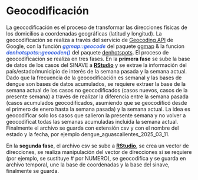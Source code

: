 
# Geocodificación

La geocodificación es el proceso de transformar las direcciones físicas de los domicilios a coordenadas geográficas (latitud y longitud). La geocodificación se realiza a través del servicio de [Geocoding API](https://developers.google.com/maps/documentation/geocoding/overview) de Google, con la función <span style="color:RoyalBlue">***ggmap::geocode***</span> del paquete [ggmap](https://github.com/dkahle/ggmap) & la funcion <span style="color:RoyalBlue">***denhotspots::geocoden()***</span> del paquete [denhotspots](https://fdzul.github.io/denhotspots/index.html). El proceso de geocodificación se realiza en tres fases. En la **primera fase** se sube la base de datos de los casos del SINAVE a **[RStudio](https://www.rstudio.com/)** y se extrae la información del país/estado/municipio de interés de la semana pasada y la semana actual. Dado que la frecuencia de la geocodificación es semanal y las bases de dengue son bases de datos acumulados, se requiere extraer la base de la semana actual de los casos no geocodificados (casos nuevos, casos de la presente semana) a través de realizar la diferencia entre la semana pasada (casos acumulados geocodificados, asumiendo que se geocodificó desde el primero de enero hasta la semana pasada) y la semana actual. La idea es geocodificar solo los casos que salieron la presente semana y no volver a geocodificat todas las semanas acumuladas incluida la semana actual. Finalmente el archivo se guarda con extensión csv y con el nombre del estado y la fecha, por ejemplo dengue_aguascalientes_2025_03_11.
 
En la **segunda fase**, el archivo csv se sube a **[RStudio](https://www.rstudio.com/)**, se crea un vector de direcciones, se realiza manipulación del vector de direcciones si se requiere (por ejemplo, se sustituye # por NUMERO), se geocodifica y se guarda en archivo temporal, une la base de coordenadas y la base del sinave, finalmente se guarda.


